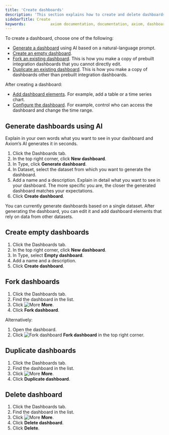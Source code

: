 ```yaml
---
title: 'Create dashboards'
description: 'This section explains how to create and delete dashboards.'
sidebarTitle: Create
keywords:           axiom documentation, documentation, axiom, dashboards, collaboration, queries, visualizations, filters, charts, simple query builder, advanced query builder
---
```


To create a dashboard, choose one of the following:

- [Generate a dashboard](#generate-dashboards-using-ai) using AI based on a natural-language prompt.
- [Create an empty dashboard](#create-empty-dashboards).
- [Fork an existing dashboard](#fork-dashboards). This is how you make a copy of prebuilt integration dashboards that you cannot directly edit.
- [Duplicate an existing dashboard](#duplicate-dashboards). This is how you make a copy of dashboards other than prebuilt integration dashboards.

After creating a dashboard:
- [Add dashboard elements](/dashboard-elements/create). For example, add a table or a time series chart.
- [Configure the dashboard](/dashboards/configure). For example, control who can access the dashboard and change the time range.

## Generate dashboards using AI

Explain in your own words what you want to see in your dashboard and Axiom’s AI generates it in seconds.

1. Click the Dashboards tab.
1. In the top right corner, click **New dashboard**.
1. In Type, click **Generate dashboard**.
1. In Dataset, select the dataset from which you want to generate the dashboard.
1. Add a name and a description. Explain in detail what you want to see in your dashboard. The more specific you are, the closer the generated dashboard matches your expectations.
1. Click **Create dashboard**.

<Note>
You can currently generate dashboards based on a single dataset. After generating the dashboard, you can edit it and add dashboard elements that rely on data from other datasets.
</Note>

## Create empty dashboards

1. Click the Dashboards tab.
1. In the top right corner, click **New dashboard**.
1. In Type, select **Empty dashboard**.
1. Add a name and a description.
1. Click **Create dashboard**.

## Fork dashboards

1. Click the Dashboards tab.
1. Find the dashboard in the list.
1. Click <img src="/doc-assets/icons/ellipsis-vertical.svg" className="inline-icon" alt="More" /> **More**.
1. Click **Fork dashboard**.

Alternatively:
1. Open the dashboard.
1. Click <img src="/doc-assets/icons/code-branch.svg" className="inline-icon" alt="Fork dashboard" /> **Fork dashboard** in the top right corner.

## Duplicate dashboards

1. Click the Dashboards tab.
1. Find the dashboard in the list.
1. Click <img src="/doc-assets/icons/ellipsis-vertical.svg" className="inline-icon" alt="More" /> **More**.
1. Click **Duplicate dashboard**.

## Delete dashboard

1. Click the Dashboards tab.
1. Find the dashboard in the list.
1. Click <img src="/doc-assets/icons/ellipsis-vertical.svg" className="inline-icon" alt="More" /> **More**.
1. Click **Delete dashboard**.
1. Click **Delete**.
